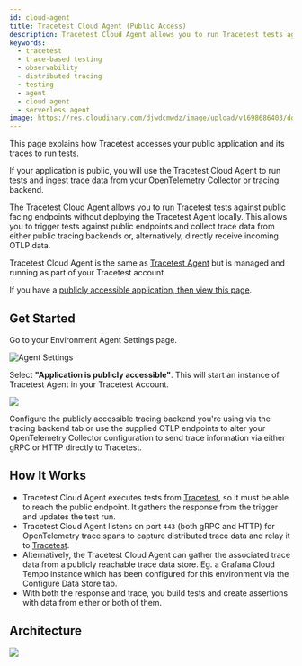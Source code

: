 ```yaml
---
id: cloud-agent
title: Tracetest Cloud Agent (Public Access)
description: Tracetest Cloud Agent allows you to run Tracetest tests against public facing endpoints without deploying the Tracetest Agent.
keywords:
  - tracetest
  - trace-based testing
  - observability
  - distributed tracing
  - testing
  - agent
  - cloud agent
  - serverless agent
image: https://res.cloudinary.com/djwdcmwdz/image/upload/v1698686403/docs/Blog_Thumbnail_14_rsvkmo.jpg
---
```


This page explains how Tracetest accesses your public application and its traces to run tests.

If your application is public, you will use the Tracetest Cloud Agent to run tests and ingest trace data from your OpenTelemetry Collector or tracing backend.

The Tracetest Cloud Agent allows you to run Tracetest tests against public facing endpoints without deploying the Tracetest Agent locally. This allows you to trigger tests against public endpoints and collect trace data from either public tracing backends or, alternatively, directly receive incoming OTLP data.

Tracetest Cloud Agent is the same as [Tracetest Agent](/concepts/agent) but is managed and running as part of your Tracetest account.

If you have a [publicly accessible application, then view this page](/concepts/cloud-agent).

## Get Started

Go to your Environment Agent Settings page.

![Agent Settings](https://res.cloudinary.com/djwdcmwdz/image/upload/v1712602150/docs/app.tracetest.io_organizations_ttorg_2179a9cd8ba8dfa5_environments_ttenv_597cf82c754c2a01_settings_2_bs2zc9.png)

Select **"Application is publicly accessible"**. This will start an instance of Tracetest Agent in your Tracetest Account.

![](https://res.cloudinary.com/djwdcmwdz/image/upload/v1712602455/docs/app.tracetest.io_organizations_ttorg_2179a9cd8ba8dfa5_environments_ttenv_597cf82c754c2a01_settings_3_xyexhw.png)

Configure the publicly accessible tracing backend you're using via the tracing backend tab or use the supplied OTLP endpoints to alter your OpenTelemetry Collector configuration to send trace information via either gRPC or HTTP directly to Tracetest.

## How It Works

- Tracetest Cloud Agent executes tests from [Tracetest](https://app.tracetest.io), so it must be able to reach the public endpoint. It gathers the response from the trigger and updates the test run.
- Tracetest Cloud Agent listens on port `443` (both gRPC and HTTP) for OpenTelemetry trace spans to capture distributed trace data and relay it to [Tracetest](https://app.tracetest.io).
- Alternatively, the Tracetest Cloud Agent can gather the associated trace data from a publicly reachable trace data store. Eg. a Grafana Cloud Tempo instance which has been configured for this environment via the Configure Data Store tab.
- With both the response and trace, you build tests and create assertions with data from either or both of them.

## Architecture

![](https://res.cloudinary.com/djwdcmwdz/image/upload/v1715945149/docs/tracetest-public-agent-marketechture-may17-5_psysgf.png)
